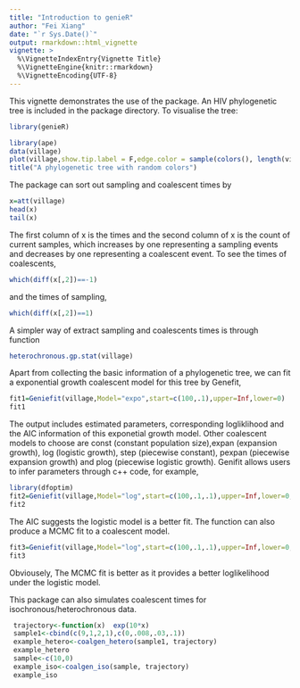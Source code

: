```yaml
---
title: "Introduction to genieR"
author: "Fei Xiang"
date: "`r Sys.Date()`"
output: rmarkdown::html_vignette
vignette: >
  %\VignetteIndexEntry{Vignette Title}
  %\VignetteEngine{knitr::rmarkdown}
  %\VignetteEncoding{UTF-8}
---
```


This vignette demonstrates the use of the package. An HIV phylogenetic tree is included in the package directory. To visualise the tree:

```r
library(genieR)
```

```r
library(ape)
data(village)
plot(village,show.tip.label = F,edge.color = sample(colors(), length(village$edge)/2,replace=T))
title("A phylogenetic tree with random colors")
```

The package can sort out sampling and coalescent times by 
```r
x=att(village)
head(x)
tail(x)
```
The first column of x is the times and the second column of x is the count of current samples, which increases by one representing a sampling events and decreases by one representing a coalescent event. To see the times of coalescents,
```r
which(diff(x[,2])==-1)
```
and the times of sampling,
```r
which(diff(x[,2])==1)
```

A simpler way of extract sampling and coalescents times is through function 
```r
heterochronous.gp.stat(village)
```


Apart from collecting the basic information of a phylogenetic tree, we can fit a exponential growth coalescent model for this tree by Genefit, 
```r
fit1=Geniefit(village,Model="expo",start=c(100,.1),upper=Inf,lower=0)
fit1
```
The output includes estimated parameters, corresponding logliklihood and the AIC information of this exponetial growth model. Other coalescent models to choose are  const (constant population size),expan (expansion growth), log (logistic growth), step (piecewise constant), pexpan (piecewise expansion growth) and plog (piecewise logistic growth). Genifit allows users to infer parameters through c++ code, for example,
```r
library(dfoptim)
fit2=Geniefit(village,Model="log",start=c(100,.1,.1),upper=Inf,lower=0,Rcpp=T)
fit2
```
The AIC suggests the logistic model is a better fit. The function can also produce a MCMC fit to a coalescent model.
```r
fit3=Geniefit(village,Model="log",start=c(100,.1,.1),upper=Inf,lower=0,MCMC=T)
fit3
```
Obviousely, The MCMC fit is better as it provides a better loglikelihood under the logistic model.

This package can also simulates coalescent times for isochronous/heterochronous data. 
```r
 trajectory<-function(x)  exp(10*x)
 sample1<-cbind(c(9,1,2,1),c(0,.008,.03,.1))
 example_hetero<-coalgen_hetero(sample1, trajectory)
 example_hetero
 sample<-c(10,0)
 example_iso<-coalgen_iso(sample, trajectory)
 example_iso
```




